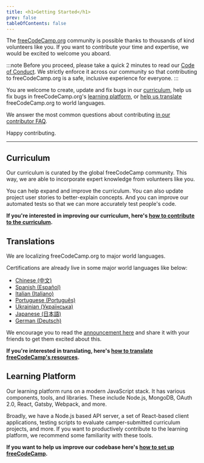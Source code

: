 ```yaml
---
title: <h1>Getting Started</h1>
prev: false
tableOfContents: false
---
```


The [freeCodeCamp.org](https://freecodecamp.org) community is possible thanks to thousands of kind volunteers like you. If you want to contribute your time and expertise, we would be excited to welcome you aboard.

:::note
Before you proceed, please take a quick 2 minutes to read our [Code of Conduct](https://www.freecodecamp.org/code-of-conduct). We strictly enforce it across our community so that contributing to freeCodeCamp.org is a safe, inclusive experience for everyone.
:::

You are welcome to create, update and fix bugs in our [curriculum](#curriculum), help us fix bugs in freeCodeCamp.org's [learning platform](#learning-platform), or [help us translate](#translations) freeCodeCamp.org to world languages.

We answer the most common questions about contributing [in our contributor FAQ](/faq/).

Happy contributing.

---

## Curriculum

Our curriculum is curated by the global freeCodeCamp community. This way, we are able to incorporate expert knowledge from volunteers like you.

You can help expand and improve the curriculum. You can also update project user stories to better-explain concepts. And you can improve our automated tests so that we can more accurately test people's code.

**If you're interested in improving our curriculum, here's [how to contribute to the curriculum](/how-to-work-on-coding-challenges/).**

## Translations

We are localizing freeCodeCamp.org to major world languages.

Certifications are already live in some major world languages like below:

- [Chinese (中文)](https://www.freecodecamp.org/chinese/learn)
- [Spanish (Español)](https://www.freecodecamp.org/espanol/learn)
- [Italian (Italiano)](https://www.freecodecamp.org/italian/learn)
- [Portuguese (Português)](https://www.freecodecamp.org/portuguese/learn)
- [Ukrainian (Українська)](https://www.freecodecamp.org/ukrainian/learn)
- [Japanese (日本語)](https://www.freecodecamp.org/japanese/learn)
- [German (Deutsch)](https://www.freecodecamp.org/german/learn)

We encourage you to read the [announcement here](https://www.freecodecamp.org/news/help-translate-freecodecamp-language/) and share it with your friends to get them excited about this.

**If you're interested in translating, here's [how to translate freeCodeCamp's resources](/how-to-translate-files/).**

## Learning Platform

Our learning platform runs on a modern JavaScript stack. It has various components, tools, and libraries. These include Node.js, MongoDB, OAuth 2.0, React, Gatsby, Webpack, and more.

Broadly, we have a Node.js based API server, a set of React-based client applications, testing scripts to evaluate camper-submitted curriculum projects, and more. If you want to productively contribute to the learning platform, we recommend some familiarity with these tools.

**If you want to help us improve our codebase here's [how to set up freeCodeCamp](/how-to-setup-freecodecamp-locally/).**
